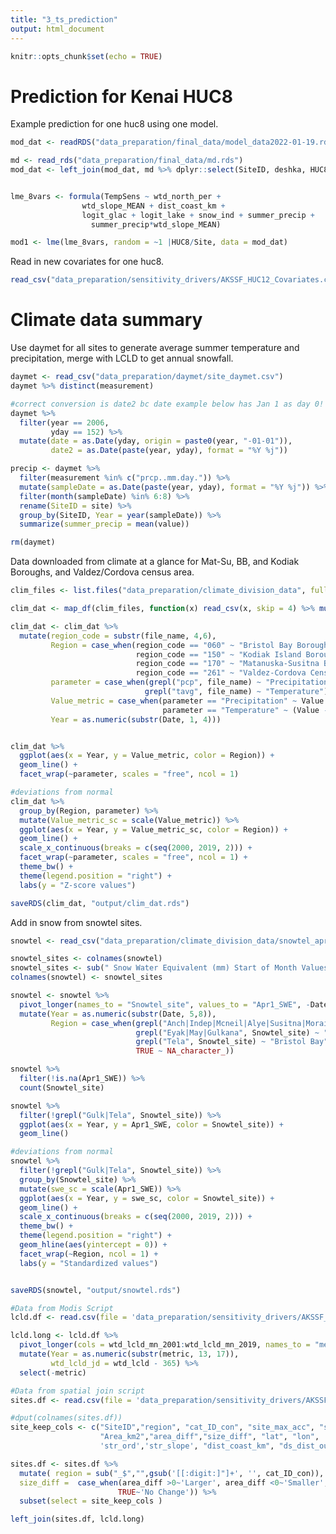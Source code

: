 ```yaml
---
title: "3_ts_prediction"
output: html_document
---
```


```r
knitr::opts_chunk$set(echo = TRUE)
```

# Prediction for Kenai HUC8

Example prediction for one huc8 using one model.

```r

mod_dat <- readRDS("data_preparation/final_data/model_data2022-01-19.rds")

md <- read_rds("data_preparation/final_data/md.rds")
mod_dat <- left_join(mod_dat, md %>% dplyr::select(SiteID, deshka, HUC8, Name, Latitude, Longitude), by = c("Site" = "SiteID")) 


lme_8vars <- formula(TempSens ~ wtd_north_per +
                wtd_slope_MEAN + dist_coast_km + 
                logit_glac + logit_lake + snow_ind + summer_precip +
                  summer_precip*wtd_slope_MEAN)

mod1 <- lme(lme_8vars, random = ~1 |HUC8/Site, data = mod_dat)
```

Read in new covariates for one huc8.

```r
read_csv("data_preparation/sensitivity_drivers/AKSSF_HUC12_Covariates.csv")
```

# Climate data summary

Use daymet for all sites to generate average summer temperature and precipitation, merge with LCLD to get annual snowfall.

```r
daymet <- read_csv("data_preparation/daymet/site_daymet.csv")
daymet %>% distinct(measurement)

#correct conversion is date2 bc date example below has Jan 1 as day 0!
daymet %>% 
  filter(year == 2006, 
         yday == 152) %>% 
  mutate(date = as.Date(yday, origin = paste0(year, "-01-01")),
         date2 = as.Date(paste(year, yday), format = "%Y %j"))

precip <- daymet %>%
  filter(measurement %in% c("prcp..mm.day.")) %>% 
  mutate(sampleDate = as.Date(paste(year, yday), format = "%Y %j")) %>% 
  filter(month(sampleDate) %in% 6:8) %>% 
  rename(SiteID = site) %>% 
  group_by(SiteID, Year = year(sampleDate)) %>% 
  summarize(summer_precip = mean(value))

rm(daymet)

```

Data downloaded from climate at a glance for Mat-Su, BB, and Kodiak Boroughs, and Valdez/Cordova census area.

```r
clim_files <- list.files("data_preparation/climate_division_data", full.names = TRUE)

clim_dat <- map_df(clim_files, function(x) read_csv(x, skip = 4) %>% mutate(file_name = basename(x)))

clim_dat <- clim_dat %>% 
  mutate(region_code = substr(file_name, 4,6),
         Region = case_when(region_code == "060" ~ "Bristol Bay Borough",
                            region_code == "150" ~ "Kodiak Island Borough",
                            region_code == "170" ~ "Matanuska-Susitna Borough",
                            region_code == "261" ~ "Valdez-Cordova Census Area"),
         parameter = case_when(grepl("pcp", file_name) ~ "Precipitation",
                              grepl("tavg", file_name) ~ "Temperature"),
         Value_metric = case_when(parameter == "Precipitation" ~ Value * 25.4,
                                  parameter == "Temperature" ~ (Value - 32) * 5/9),
         Year = as.numeric(substr(Date, 1, 4)))


clim_dat %>% 
  ggplot(aes(x = Year, y = Value_metric, color = Region)) +
  geom_line() +
  facet_wrap(~parameter, scales = "free", ncol = 1)

#deviations from normal
clim_dat %>% 
  group_by(Region, parameter) %>% 
  mutate(Value_metric_sc = scale(Value_metric)) %>% 
  ggplot(aes(x = Year, y = Value_metric_sc, color = Region)) +
  geom_line() +
  scale_x_continuous(breaks = c(seq(2000, 2019, 2))) +
  facet_wrap(~parameter, scales = "free", ncol = 1) +
  theme_bw() +
  theme(legend.position = "right") +
  labs(y = "Z-score values")

saveRDS(clim_dat, "output/clim_dat.rds")
```

Add in snow from snowtel sites.


```r
snowtel <- read_csv("data_preparation/climate_division_data/snowtel_apr1_2001-19.txt", comment = "#")

snowtel_sites <- colnames(snowtel)
snowtel_sites <- sub(" Snow Water Equivalent (mm) Start of Month Values", "", snowtel_sites, fixed = TRUE)
colnames(snowtel) <- snowtel_sites

snowtel <- snowtel %>% 
  pivot_longer(names_to = "Snowtel_site", values_to = "Apr1_SWE", -Date) %>% 
  mutate(Year = as.numeric(substr(Date, 5,8)),
         Region = case_when(grepl("Anch|Indep|Mcneil|Alye|Susitna|Moraine", Snowtel_site) ~ "Cook Inlet",
                            grepl("Eyak|May|Gulkana", Snowtel_site) ~ "Copper",
                            grepl("Tela", Snowtel_site) ~ "Bristol Bay",
                            TRUE ~ NA_character_))

snowtel %>% 
  filter(!is.na(Apr1_SWE)) %>% 
  count(Snowtel_site)

snowtel %>% 
  filter(!grepl("Gulk|Tela", Snowtel_site)) %>% 
  ggplot(aes(x = Year, y = Apr1_SWE, color = Snowtel_site)) +
  geom_line() 

#deviations from normal
snowtel %>% 
  filter(!grepl("Gulk|Tela", Snowtel_site)) %>% 
  group_by(Snowtel_site) %>% 
  mutate(swe_sc = scale(Apr1_SWE)) %>% 
  ggplot(aes(x = Year, y = swe_sc, color = Snowtel_site)) +
  geom_line() +
  scale_x_continuous(breaks = c(seq(2000, 2019, 2))) +
  theme_bw() +
  theme(legend.position = "right") +
  geom_hline(aes(yintercept = 0)) +
  facet_wrap(~Region, ncol = 1) +
  labs(y = "Standardized values")


saveRDS(snowtel, "output/snowtel.rds")
```





```r
#Data from Modis Script
lcld.df <- read.csv(file = 'data_preparation/sensitivity_drivers/AKSSF_wtd_lcld_mn.csv', header = TRUE)

lcld.long <- lcld.df %>% 
  pivot_longer(cols = wtd_lcld_mn_2001:wtd_lcld_mn_2019, names_to = "metric", values_to = "wtd_lcld") %>% 
  mutate(Year = as.numeric(substr(metric, 13, 17)),
         wtd_lcld_jd = wtd_lcld - 365) %>% 
  select(-metric)

#Data from spatial join script
sites.df <- read.csv(file = 'data_preparation/sensitivity_drivers/AKSSF_sites_sj_maxfac.csv', header = TRUE)

#dput(colnames(sites.df))
site_keep_cols <- c("SiteID","region", "cat_ID_con", "site_max_acc", "site_acc_sqKm",
                    "Area_km2","area_diff","size_diff", "lat", "lon",
                    'str_ord','str_slope', "dist_coast_km", "ds_dist_outlet")

sites.df <- sites.df %>% 
  mutate( region = sub("_$","",gsub('[[:digit:]"]+', '', cat_ID_con)),
  size_diff =  case_when(area_diff >0~'Larger', area_diff <0~'Smaller',
                        TRUE~'No Change')) %>% 
  subset(select = site_keep_cols )

left_join(sites.df, lcld.long)
```

